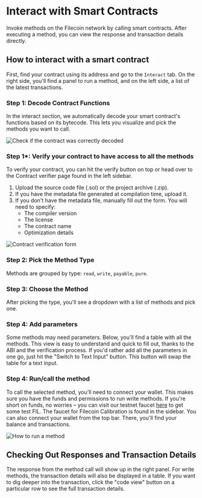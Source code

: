  # Interact with Smart Contracts
 Invoke methods on the Filecoin network by calling smart contracts. After executing a method, you can view the response and transaction details directly.
 
 ## How to interact with a smart contract
 First, find your contract using its address and go to the `Interact` tab. On the right side, you'll find a panel to run a method, and on the left side, a list of the latest transactions.


 ### Step 1: Decode Contract Functions
 In the interact section, we automatically decode your smart contract's functions based on its bytecode. This lets you visualize and pick the methods you want to call.

![Check if the contract was correctly decoded](./assets/image-14.webp)

 ### Step 1*: Verify your contract to have access to all the methods
 To verify your contract, you can hit the verify button on top or head over to the Contract verifier page found in the left sidebar. 

 1. Upload the source code file (.sol) or the project archive (.zip).
 2. If you have the metadata file generated at compilation time, upload it.
 3. If you don't have the metadata file, manually fill out the form. You will need to specify:
    - The compiler version
    - The license
    - The contract name
    - Optimization details

![Contract verification form](./assets/image-15.webp)

 ### Step 2: Pick the Method Type
 Methods are grouped by type: `read`, `write`, `payable`, `pure`.

 ### Step 3: Choose the Method
 After picking the type, you'll see a dropdown with a list of methods and pick one.

 ### Step 4: Add parameters
 Some methods may need parameters. Below, you'll find a table with all the methods. This view is easy to understand and quick to fill out, thanks to the ABI and the verification process. If you'd rather add all the parameters in one go, just hit the "Switch to Text Input" button. This button will swap the table for a text input.

 ### Step 4: Run/call the method
 To call the selected method, you'll need to connect your wallet. This makes sure you have the funds and permissions to run write methods. If you're short on funds, no worries – you can visit our testnet faucet [here](https://beryx.zondax.ch/faucet) to get some test FIL. The faucet for Filecoin Calibration is found in the sidebar. You can also connect your wallet from the top bar. There, you'll find your balance and transactions.
 
![How to run a method](./assets/image-16.webp)

 ## Checking Out Responses and Transaction Details
 The response from the method call will show up in the right panel. For write methods, the transaction details will also be displayed in a table. If you want to dig deeper into the transaction, click the "code view" button on a particular row to see the full transaction details.
